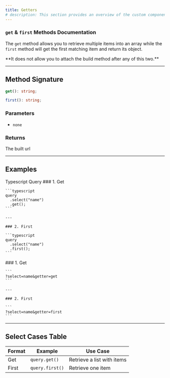 ```yaml
---
title: Getters
# description: This section provides an overview of the custom components available in AriaDocs.
---
```


### `get` & `first` Methods Documentation

The `get` method allows you to retrieve multiple items into an array while the `first` method will get the first matching item and return its object.

<Note type="note" title="Note">
  **It does not allow you to attach the build method after any of this two.**
</Note>

---

## Method Signature

```typescript
get(): string;

first(): string;
```

### Parameters

- `none`

### Returns

The built url

---

## Examples

<Tabs defaultValue="ts" className="pt-5 pb-1">
  <TabsList>
    <TabsTrigger value="ts">Typescript</TabsTrigger>
    <TabsTrigger value="query">Query</TabsTrigger>
  </TabsList>
  
  <TabsContent value="ts">
    ### 1. Get

    ```typescript
    query
      .select("name")
      .get();
    ```

    ---

    ### 2. First

    ```typescript
    query
      .select("name")
      .first();
    ```
  </TabsContent>

  <TabsContent value="query">
    ### 1. Get

    ```
    ?select=name&getter=get
    ```

    ---

    ### 2. First

    ```
    ?select=name&getter=first
    ```
  </TabsContent>
</Tabs>

---

## Select Cases Table

| **Format**            | **Example**                        | **Use Case**               |
|----------------------|-------------------------------------|----------------------------|
| Get        | `query.get()`             | Retrieve a list with items        |
| First      | `query.first()`  | Retrieve one item  |
